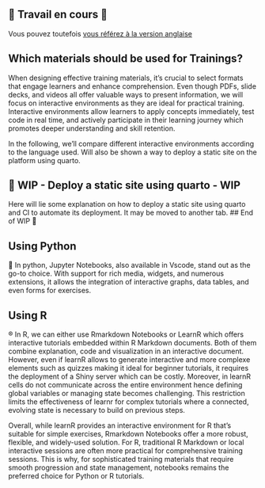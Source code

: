 ::: {.content-visible when-profile="fr"}

# 🚧 Travail en cours 🚧

Vous pouvez toutefois [vous référez à la version anglaise](https://docs.sspcloud.fr/en/content/tutorials/choose-materials.html)

:::


::: {.content-visible when-profile="en"}

# Which materials should be used for Trainings?

When designing effective training materials, it’s crucial to select formats that engage learners and enhance comprehension. Even though PDFs, slide decks, and videos all offer valuable ways to present information, we will focus on interactive environments as they are ideal for practical training. Interactive environments allow learners to apply concepts immediately, test code in real time, and actively participate in their learning journey which promotes deeper understanding and skill retention. 

In the following, we'll compare different interactive environments according to the language used. Will also be shown a way to deploy a static site on the platform using quarto. 

## 🚧 WIP - Deploy a static site using quarto - WIP 
Here will lie some explanation on how to deploy a static site using quarto and CI to automate its deployment. It may be moved to another tab.
## End of WIP 🚧

## Using Python 

🐍 In python, Jupyter Notebooks, also available in Vscode, stand out as the go-to choice. With support for rich media, widgets, and numerous extensions, it allows the integration of interactive graphs, data tables, and even forms for exercises.

## Using R 

®️ In R, we can either use Rmarkdown Notebooks or LearnR which offers interactive tutorials embedded within R Markdown documents. Both of them combine explanation, code and visualization in an interactive document. However, even if learnR allows to generate interactive and more complexe elements such as quizzes making it ideal for beginner tutorials, it requires the deployment of a Shiny server which can be costly. Moreover, in learnR cells do not communicate across the entire environment hence defining global variables or managing state becomes challenging. This restriction limits the effectiveness of learnr for complex tutorials where a connected, evolving state is necessary to build on previous steps.

Overall, while learnR provides an interactive environment for R that’s suitable for simple exercises, Rmarkdown Notebooks offer a more robust, flexible, and widely-used solution. For R, traditional R Markdown or local interactive sessions are often more practical for comprehensive training sessions. 
This is why, for sophisticated training materials that require smooth progression and state management, notebooks remains the preferred choice for Python or R tutorials.


:::